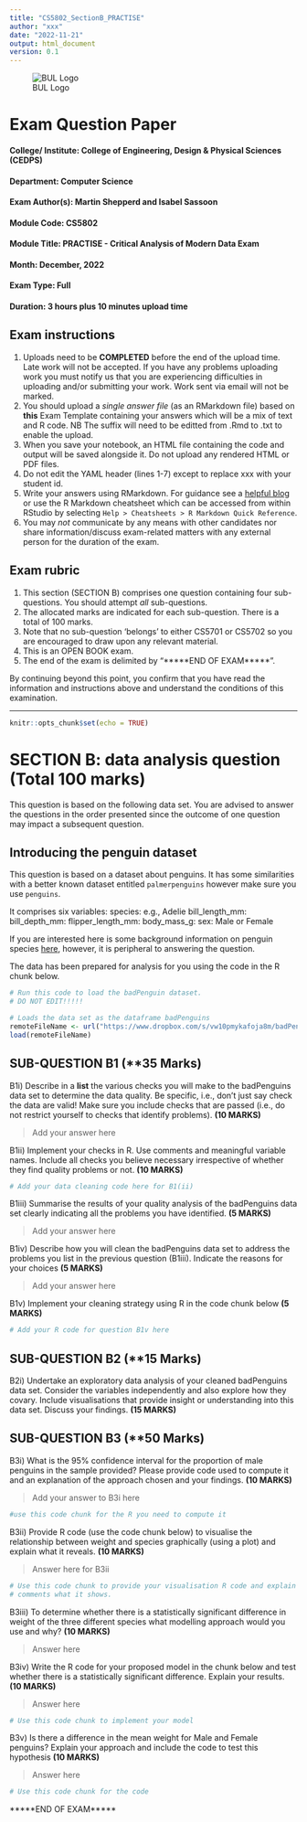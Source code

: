 ```yaml
---
title: "CS5802_SectionB_PRACTISE"
author: "xxx"
date: "2022-11-21"
output: html_document
version: 0.1 
---
```


![BUL Logo](https://www.brunel.ac.uk/SiteElements/images/brunel-logo-blue.png)

# Exam Question Paper

#### College/ Institute:	College of Engineering, Design & Physical Sciences (CEDPS)
#### Department: Computer Science	
#### Exam Author(s): Martin Shepperd and Isabel Sassoon
#### Module Code: CS5802
#### Module Title: PRACTISE - Critical Analysis of Modern Data Exam
#### Month: December,	2022
#### Exam Type: Full
#### Duration: 3 hours plus 10 minutes upload time  


## Exam instructions  

1. Uploads need to be **COMPLETED** before the end of the upload time.  Late work will not be accepted.  If you have any problems uploading work you must notify us that you are experiencing difficulties in uploading and/or submitting your work.  Work sent via email will not be marked.  
2. You should upload a *single answer file* (as an RMarkdown file) based on **this** Exam Template containing your answers which will be a mix of text and R code.  NB The suffix will need to be editted from .Rmd to .txt to enable the upload.  
3. When you save your notebook, an HTML file containing the code and output will be saved alongside it.  Do not upload any rendered HTML or PDF files.  
4. Do not edit the YAML header (lines 1-7) except to replace xxx with your student id.  
5. Write your answers using RMarkdown.  For guidance see a [helpful blog](https://www.dataquest.io/blog/r-markdown-guide-cheatsheet/#tve-jump-17333da0719) or use the R Markdown cheatsheet which can be accessed from within RStudio by selecting `Help > Cheatsheets > R Markdown Quick Reference`.  
6. You may *not* communicate by any means with other candidates nor share information/discuss exam-related matters with any external person for the duration of the exam.  


## Exam rubric

1. This section (SECTION B) comprises one question containing four sub-questions.  You should attempt *all* sub-questions.  
2. The allocated marks are indicated for each sub-question.  There is a total of 100 marks.  
3. Note that no sub-question 'belongs' to either CS5701 or CS5702 so you are encouraged to draw upon any relevant material.  
4. This is an OPEN BOOK exam.  
5. The end of the exam is delimited by "*****END OF EXAM*****".    

By continuing beyond this point, you confirm that you have read the information and instructions above and understand the conditions of this examination.  

---

```r
knitr::opts_chunk$set(echo = TRUE)
```

# SECTION B: data analysis question (Total 100 marks)

This question is based on the following data set.  You are advised to answer the questions in the order presented since the outcome of one question may impact a subsequent question.  


## Introducing the penguin dataset

This question is based on a dataset about penguins.  It has some similarities with a better known dataset entitled `palmerpenguins` however make sure you use `penguins`.

It comprises six variables:
species: e.g., Adelie
bill_length_mm: 
bill_depth_mm:
flipper_length_mm: 
body_mass_g:
sex: Male or Female 

If you are interested here is some background information on penguin species [here](https://cran.r-project.org/web/packages/palmerpenguins/readme/README.html), however, it is peripheral to answering the question.

The data has been prepared for analysis for you using the code in the R chunk below.


```r
# Run this code to load the badPenguin dataset.
# DO NOT EDIT!!!!!

# Loads the data set as the dataframe badPenguins
remoteFileName <- url("https://www.dropbox.com/s/vw10pmykafoja8m/badPenguins.rda?dl=1")
load(remoteFileName)
```


## SUB-QUESTION B1 (**35 Marks)

B1i) Describe in a **list** the various checks you will make to the badPenguins data set to determine the data quality.  Be specific, i.e., don't just say check the data are valid!  Make sure you include checks that are passed (i.e., do not restrict yourself to checks that identify problems).  **(10 MARKS)**

> Add your answer here



B1ii) Implement your checks in R. Use comments and meaningful variable names. Include all checks you believe necessary irrespective of whether they find quality problems or not. **(10 MARKS)**

```r
# Add your data cleaning code here for B1(ii)

```


B1iii) Summarise the results of your quality analysis of the badPenguins data set clearly indicating all the problems you have identified.  **(5 MARKS)**

> Add your answer here


B1iv) Describe how you will clean the badPenguins data set to address the problems you list in the previous question (B1iii).  Indicate the reasons for your choices **(5 MARKS)**


> Add your answer here



B1v) Implement your cleaning strategy using R in the code chunk below **(5 MARKS)** 

```r
# Add your R code for question B1v here

```



## SUB-QUESTION B2 (**15 Marks)

B2i) Undertake an exploratory data analysis of your cleaned badPenguins data set.  Consider the variables independently and also explore how they covary.  Include visualisations that provide insight or understanding into this data set.  Discuss your findings.  **(15 MARKS)**



## SUB-QUESTION B3 (**50 Marks)

B3i) What is the 95% confidence interval for the proportion of male penguins in the sample provided? Please provide code used to compute it and an explanation of the approach chosen and your findings.  **(10 MARKS)**

> Add your answer to B3i here

```r
#use this code chunk for the R you need to compute it


```




B3ii) Provide R code (use the code chunk below) to visualise the relationship between weight and species graphically (using a plot) and explain what it reveals. **(10 MARKS)**

> Answer here for B3ii 


```r
# Use this code chunk to provide your visualisation R code and explain in words and/or 
# comments what it shows. 


```




B3iii) To determine whether there is a statistically significant difference in weight of the three different species what modelling approach would you use and why? **(10 MARKS)**  

> Answer here  



B3iv) Write the R code for your proposed model in the chunk below and test whether there is a statistically significant difference.  Explain your results. **(10 MARKS)**

> Answer here  

```r
# Use this code chunk to implement your model
```



B3v) Is there a difference in the mean weight for Male and Female penguins? Explain your approach and include the code to test this hypothesis **(10 MARKS)**

> Answer here  


```r
# Use this code chunk for the code
```



*****END OF EXAM*****
